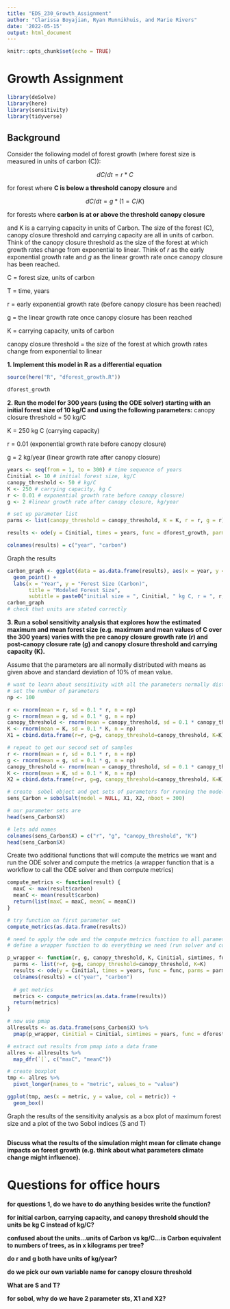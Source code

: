 ```yaml
---
title: "EDS_230_Growth_Assignment"
author: "Clarissa Boyajian, Ryan Munnikhuis, and Marie Rivers"
date: '2022-05-15'
output: html_document
---
```


```r
knitr::opts_chunk$set(echo = TRUE)
```

# Growth Assignment
```r
library(deSolve) 
library(here)
library(sensitivity)
library(tidyverse)
```

## Background

Consider the following model of forest growth (where forest size is measured in units of carbon (C)):

$$dC/dt = r * C$$

for forest where **C is below a threshold canopy closure** and

$$dC/dt = g * (1 = C/K)$$

for forests where **carbon is at or above the threshold canopy closure**

and K is a carrying capacity in units of Carbon. The size of the forest (C), canopy closure threshold and carrying capacity are all in units of carbon. Think of the canopy closure threshold as the size of the forest at which growth rates change from exponential to linear. Think of _r_ as the early exponential growth rate and _g_ as the linear growth rate once canopy closure has been reached.

C = forest size, units of carbon

T = time, years

r = early exponential growth rate (before canopy closure has been reached)

g = the linear growth rate once canopy closure has been reached

K = carrying capacity, units of carbon

canopy closure threshold = the size of the forest at which growth rates change from exponential to linear

**1. Implement this model in R as a differential equation**
```r
source(here("R", "dforest_growth.R"))

dforest_growth
```

**2. Run the model for 300 years (using the ODE solver) starting with an initial forest size of 10 kg/C and using the following parameters:**
canopy closure threshold = 50 kg/C

K = 250 kg C (carrying capacity)

r = 0.01 (exponential growth rate before canopy closure)

g = 2 kg/year (linear growth rate after canopy closure)
```r
years <- seq(from = 1, to = 300) # time sequence of years
Cinitial <- 10 # initial forest size, kg/C
canopy_threshold <- 50 # kg/C
K <- 250 # carrying capacity, kg C
r <- 0.01 # exponential growth rate before canopy closure)
g <- 2 #linear growth rate after canopy closure, kg/year

# set up parameter list
parms <- list(canopy_threshold = canopy_threshold, K = K, r = r, g = r)

results <- ode(y = Cinitial, times = years, func = dforest_growth, parms = parms, method = "lsoda")

colnames(results) = c("year", "carbon")
```

Graph the results
```r
carbon_graph <- ggplot(data = as.data.frame(results), aes(x = year, y = carbon)) +
  geom_point() +
  labs(x = "Year", y = "Forest Size (Carbon)",
       title = "Modeled Forest Size",
       subtitle = paste0("initial size = ", Cinitial, " kg C, r = ", r, " kg/year, g = ", g, "kg/year, canopy threshold = ", canopy_threshold, "kg C, carrying capacity = ", K, " kg C"))
carbon_graph
# check that units are stated correctly
```

**3. Run a sobol sensitivity analysis that explores how the estimated maximum and mean forest size (e.g. maximum and mean values of C over the 300 years) varies with the pre canopy closure growth rate (_r_) and post-canopy closure rate (_g_) and canopy closure threshold and carrying capacity (K).**

Assume that the parameters are all normally distributed with means as given above and standard deviation of 10% of mean value.
```r
# want to learn about sensitivity with all the parameters normally distributed 
# set the number of parameters
np <- 100

r <- rnorm(mean = r, sd = 0.1 * r, n = np)
g <- rnorm(mean = g, sd = 0.1 * g, n = np)
canopy_threshold <- rnorm(mean = canopy_threshold, sd = 0.1 * canopy_threshold, n = np)
K <- rnorm(mean = K, sd = 0.1 * K, n = np)
X1 = cbind.data.frame(r=r, g=g, canopy_threshold=canopy_threshold, K=K)

# repeat to get our second set of samples
r <- rnorm(mean = r, sd = 0.1 * r, n = np)
g <- rnorm(mean = g, sd = 0.1 * g, n = np)
canopy_threshold <- rnorm(mean = canopy_threshold, sd = 0.1 * canopy_threshold, n = np)
K <- rnorm(mean = K, sd = 0.1 * K, n = np)
X2 = cbind.data.frame(r=r, g=g, canopy_threshold=canopy_threshold, K=K)

# create  sobel object and get sets of parameters for running the model
sens_Carbon = sobolSalt(model = NULL, X1, X2, nboot = 300)

# our parameter sets are
head(sens_Carbon$X)
```


```r
# lets add names 
colnames(sens_Carbon$X) = c("r", "g", "canopy_threshold", "K")
head(sens_Carbon$X)
```

Create two additional functions that will compute the metrics we want and run the ODE solver and compute the metrics (a wrapper function that is a workflow to call the ODE solver and then compute metrics)
```r
compute_metrics <- function(result) {
  maxC <- max(result$carbon)
  meanC <- mean(result$carbon)
  return(list(maxC = maxC, meanC = meanC))
}

# try function on first parameter set
compute_metrics(as.data.frame(results))
```

```r
# need to apply the ode and the compute metrics function to all parameters
# define a wrapper function to do everything we need (run solver and compute metrics) and send back results for each parameter 

p_wrapper <- function(r, g, canopy_threshold, K, Cinitial, simtimes, func) {
  parms <- list(r=r, g=g, canopy_threshold=canopy_threshold, K=K)
  results <- ode(y = Cinitial, times = years, func = func, parms = parms, method = "lsoda")
  colnames(results) = c("year", "carbon")
  
  # get metrics
  metrics <- compute_metrics(as.data.frame(results))
  return(metrics)
}

# now use pmap
allresults <- as.data.frame(sens_Carbon$X) %>% 
  pmap(p_wrapper, Cinitial = Cinitial, simtimes = years, func = dforest_growth)
```

```r
# extract out results from pmap into a data frame
allres <- allresults %>% 
  map_dfr(`[`, c("maxC", "meanC"))
```


```r
# create boxplot
tmp <- allres %>% 
  pivot_longer(names_to = "metric", values_to = "value")

ggplot(tmp, aes(x = metric, y = value, col = metric)) +
  geom_box()
```



Graph the results of the sensitivity analysis as a box plot of maximum forest size and a plot of the two Sobol indices (S and T)
```r

```

**Discuss what the results of the simulation might mean for climate change impacts on forest growth (e.g. think about what parameters climate change might influence).**

# Questions for office hours
**for questions 1, do we have to do anything besides write the function?**

**for initial carbon, carrying capacity, and canopy threshold should the units be kg C instead of kg/C?**

**confused about the units...units of Carbon vs kg/C...is Carbon equivalent to numbers of trees, as in x kilograms per tree?**

**do r and g both have units of kg/year?**

**do we pick our own variable name for canopy closure threshold**

**What are S and T?**

**for sobol, why do we have 2 parameter sts, X1 and X2?**
